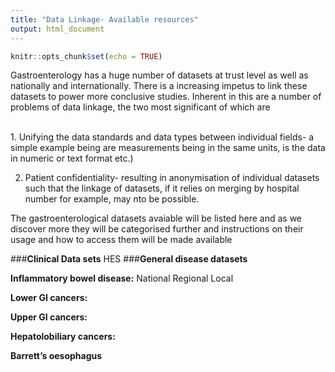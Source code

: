 ```yaml
---
title: "Data Linkage- Available resources"
output: html_document
---
```



```r
knitr::opts_chunk$set(echo = TRUE)
```

Gastroenterology has a huge number of datasets at trust level as well as nationally and internationally. There is a increasing impetus to link these datasets to power more conclusive studies. Inherent in this are a number of problems of data linkage, the two most significant of which are

<br>
1. Unifying the data standards and data types between individual fields- a simple example being are measurements being in the same units, is the data in numeric or text format etc.)

2. Patient confidentiality- resulting in anonymisation of individual datasets such that the linkage of datasets, if it relies on merging by hospital number for example, may nto be possible.


The gastroenterological datasets avaiable will be listed here and as we discover more they will be categorised further and instructions on their usage and how to access them will be made available

###**Clinical Data sets**
HES
###**General disease datasets**

**Inflammatory bowel disease:**
National
Regional
Local

**Lower GI cancers:**

**Upper GI cancers:**

**Hepatolobiliary cancers:**

**Barrett's oesophagus** 




